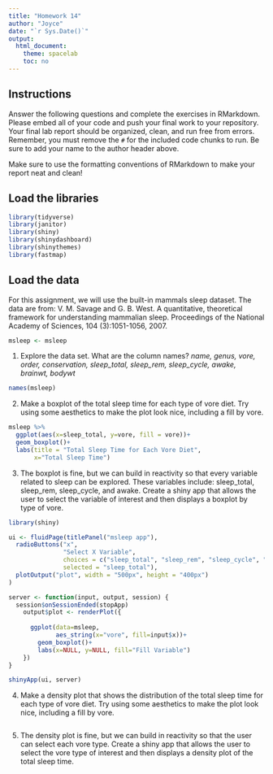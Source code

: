 ```yaml
---
title: "Homework 14"
author: "Joyce"
date: "`r Sys.Date()`"
output:
  html_document:
    theme: spacelab
    toc: no
---
```


## Instructions
Answer the following questions and complete the exercises in RMarkdown. Please embed all of your code and push your final work to your repository. Your final lab report should be organized, clean, and run free from errors. Remember, you must remove the `#` for the included code chunks to run. Be sure to add your name to the author header above.  

Make sure to use the formatting conventions of RMarkdown to make your report neat and clean!  

## Load the libraries
```r
library(tidyverse)
library(janitor)
library(shiny)
library(shinydashboard)
library(shinythemes)
library(fastmap)
``` 



## Load the data
For this assignment, we will use the built-in mammals sleep dataset. The data are from: V. M. Savage and G. B. West. A quantitative, theoretical framework for understanding mammalian sleep. Proceedings of the National Academy of Sciences, 104 (3):1051-1056, 2007.
```r
msleep <- msleep
```

1. Explore the data set. What are the column names?
_name, genus, vore, order, conservation, sleep_total, sleep_rem, sleep_cycle, awake, brainwt, bodywt_
```r
names(msleep)
```

2. Make a boxplot of the total sleep time for each type of vore diet. Try using some aesthetics to make the plot look nice, including a fill by vore.
```r
msleep %>% 
  ggplot(aes(x=sleep_total, y=vore, fill = vore))+
  geom_boxplot()+
  labs(title = "Total Sleep Time for Each Vore Diet",
       x="Total Sleep Time")
```

3. The boxplot is fine, but we can build in reactivity so that every variable related to sleep can be explored. These variables include: sleep_total, sleep_rem, sleep_cycle, and awake. Create a shiny app that allows the user to select the variable of interest and then displays a boxplot by type of vore.
```r
library(shiny)

ui <- fluidPage(titlePanel("msleep app"),
  radioButtons("x",
               "Select X Variable",
               choices = c("sleep_total", "sleep_rem", "sleep_cycle", "awake"),
               selected = "sleep_total"),
  plotOutput("plot", width = "500px", height = "400px")
)

server <- function(input, output, session) {
  session$onSessionEnded(stopApp)
    output$plot <- renderPlot({
      
      ggplot(data=msleep,
             aes_string(x="vore", fill=input$x))+
        geom_boxplot()+
        labs(x=NULL, y=NULL, fill="Fill Variable")
    })
}

shinyApp(ui, server)
```

4. Make a density plot that shows the distribution of the total sleep time for each type of vore diet. Try using some aesthetics to make the plot look nice, including a fill by vore.
```r

```

5. The density plot is fine, but we can build in reactivity so that the user can select each vore type. Create a shiny app that allows the user to select the vore type of interest and then displays a density plot of the total sleep time.
```r

```